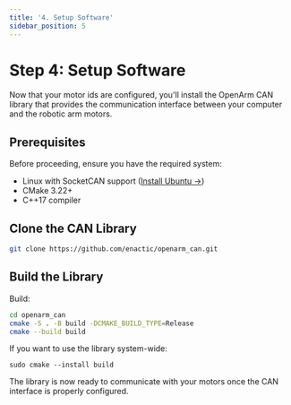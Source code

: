 ```yaml
---
title: '4. Setup Software'
sidebar_position: 5
---
```


# Step 4: Setup Software

Now that your motor ids are configured, you'll install the OpenArm CAN library that provides the communication interface between your computer and the robotic arm motors.

## Prerequisites

Before proceeding, ensure you have the required system:
- Linux with SocketCAN support ([Install Ubuntu →](../ubuntu/))
- CMake 3.22+
- C++17 compiler

## Clone the CAN Library

```bash
git clone https://github.com/enactic/openarm_can.git
```

## Build the Library

Build:

```bash
cd openarm_can
cmake -S . -B build -DCMAKE_BUILD_TYPE=Release
cmake --build build
```

If you want to use the library system-wide:

```
sudo cmake --install build
```

The library is now ready to communicate with your motors once the CAN interface is properly configured.
